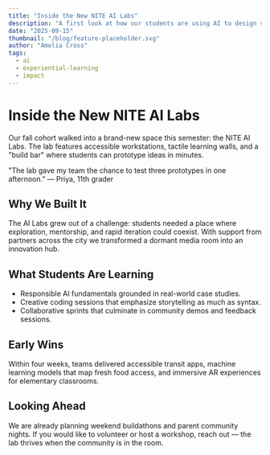 ```yaml
---
title: "Inside the New NITE AI Labs"
description: "A first look at how our students are using AI to design solutions for their communities."
date: "2025-09-15"
thumbnail: "/blog/feature-placeholder.svg"
author: "Amelia Cross"
tags:
  - ai
  - experiential-learning
  - impact
---
```



# Inside the New NITE AI Labs

Our fall cohort walked into a brand-new space this semester: the NITE AI Labs. The lab features accessible workstations, tactile learning walls, and a "build bar" where students can prototype ideas in minutes.

<Callout>
"The lab gave my team the chance to test three prototypes in one afternoon." — Priya, 11th grader
</Callout>

## Why We Built It

The AI Labs grew out of a challenge: students needed a place where exploration, mentorship, and rapid iteration could coexist. With support from partners across the city we transformed a dormant media room into an innovation hub.

## What Students Are Learning

- Responsible AI fundamentals grounded in real-world case studies.
- Creative coding sessions that emphasize storytelling as much as syntax.
- Collaborative sprints that culminate in community demos and feedback sessions.

## Early Wins

Within four weeks, teams delivered accessible transit apps, machine learning models that map fresh food access, and immersive AR experiences for elementary classrooms.

## Looking Ahead

We are already planning weekend buildathons and parent community nights. If you would like to volunteer or host a workshop, reach out — the lab thrives when the community is in the room.

